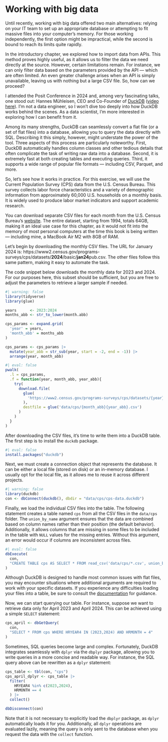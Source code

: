 # Working with big data

Until recently, working with big data offered two main alternatives: relying on your IT team to set up an appropriate database or attempting to fit massive files into your computer's memory. For those working independently, the first option might be impractical, while the second is bound to reach its limits quite rapidly.

In the introductory chapter, we explored how to import data from APIs. This method proves highly useful, as it allows us to filter the data we need directly at the source. However, certain limitations remain. For instance, we can only filter data based on the parameters provided by the API --- which are often limited. An even greater challenge arises when an API is simply unavailable, leaving us with nothing but a large CSV file. So, how can we proceed?

I attended the Posit Conference in 2024 and, among very fascinating talks, one stood out: Hannes Mühleisen, CEO and Co-Founder of [DuckDB](https://duckdb.org) ([video here](https://youtu.be/GELhdezYmP0?si=VQ0sFwlEb6VkZZkm)). I'm not a data engineer, so I won't dive too deeply into how DuckDB works behind the scenes. As a data scientist, I'm more interested in exploring how I can benefit from it.

Among its many strengths, DuckDB can seamlessly convert a flat file (or a set of flat files) into a database, allowing you to query the data directly with SQL. Describing it this simply, however, might understate the power of the tool. Three aspects of this process are particularly noteworthy. First, DuckDB automatically handles column classes and other tedious details that often complicate the task of writing raw data into a database. Second, it is extremely fast at both creating tables and executing queries. Third, it supports a wide range of popular file formats — including CSV, Parquet, and more.

So, let's see how it works in practice. For this exercise, we will use the Current Population Survey (CPS) data from the U.S. Census Bureau. This survey collects labor force characteristics and a variety of demographic information from approximately 60,000 U.S. households on a monthly basis. It is widely used to produce labor market indicators and support academic research.

You can download separate CSV files for each month from the U.S. Census Bureau's [website](https://www.census.gov/programs-surveys/cps.html). The entire dataset, starting from 1994, totals 64GB, making it an ideal use case for this chapter, as it would not fit into the memory of most personal computers at the time this book is being written --- including mine, a MacBook Air M2 with 8GB of RAM.

Let's begin by downloading the monthly CSV files. The URL for January 2024 is: https://www2.census.gov/programs-surveys/cps/datasets/**2024**/basic/**jan24**pub.csv. The other files follow this same pattern, making it easy to automate the task.

The code snippet below downloads the monthly data for 2023 and 2024. For our purposes here, this subset should be sufficient, but you are free to adjust the parameters to retrieve a larger sample if needed.

```r
#| warning: false
library(tidyverse)
library(glue)

years      <- 2023:2024
months_abb <- str_to_lower(month.abb)

cps_params <- expand.grid(
  'year' = years, 
  'month_abb' = months_abb
)

cps_params <- cps_params |> 
  mutate(year_abb = str_sub(year, start = -2, end = -1)) |> 
  arrange(year, month_abb)
```

```r
#| eval: false
pwalk(
  .l = cps_params,
  .f = function(year, month_abb, year_abb){
    try(
      download.file(
        glue(
          'https://www2.census.gov/programs-surveys/cps/datasets/{year}/basic/{month_abb}{year_abb}pub.csv'
        ),
        destfile = glue('data/cps/{month_abb}{year_abb}.csv') 
      )
    )
  }
)
```

After downloading the CSV files, it's time to write them into a DuckDB table. The first step is to install the `duckdb` package.

```r
#| eval: false
install.packages("duckdb")
```

Next, we must create a connection object that represents the database. It can be either a local file (stored on disk) or an in-memory database. I usually opt for the local file, as it allows me to reuse it across different projects.

```r
#| warning: false
library(duckdb)
con <- dbConnect(duckdb(), dbdir = "data/cps/cps-data.duckdb")
```

Finally, we load the individual CSV files into the table. The following statement creates a table named `cps` from all the CSV files in the `data/cps` folder. The `union_by_name` argument ensures that the data are combined based on column names rather than their position (the default behavior). Additionally, it allows columns that are missing in some files to be included in the table with `NULL` values for the missing entries. Without this argument, an error would occur if columns are inconsistent across files.

```r
#| eval: false
dbExecute(
  con, 
  "CREATE TABLE cps AS SELECT * FROM read_csv('data/cps/*.csv', union_by_name = true, null_padding = true);"
)
```

::: callout-note
Although DuckDB is designed to handle most common issues with flat files, you may encounter situations where additional arguments are required to work with your specific datasets. If you experience any difficulties loading your files into a table, be sure to consult the [documentation](https://duckdb.org/docs/data/csv/overview) for guidance.
:::

Now, we can start querying our table. For instance, suppose we want to retrieve data only for April 2023 and April 2024. This can be achieved using a simple `SELECT` statement:

```r
cps_april <- dbGetQuery(
  con,
  "SELECT * FROM cps WHERE HRYEAR4 IN (2023,2024) AND HRMONTH = 4"
)
```

Sometimes, SQL queries become large and complex. Fortunately, DuckDB integrates seamlessly with `dplyr` via the `dbplyr` package, allowing you to write queries in a more concise and readable way. For instance, the SQL query above can be rewritten as a `dplyr` statement:

```r
cps_table <- tbl(con, "cps")
cps_april_dplyr <- cps_table |> 
  filter(
    HRYEAR4 %in% c(2023,2024),
    HRMONTH == 4
  ) |> 
  collect()

dbDisconnect(con)
```

Note that it is not necessary to explicitly load the `dbplyr` package, as `dplyr` automatically loads it for you. Additionally, all `dplyr` operations are evaluated lazily, meaning the query is only sent to the database when you request the data with the `collect` function.
